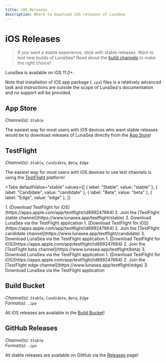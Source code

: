 ```yaml
---
title: iOS Releases
description: Where to download iOS releases of LunaSea
---
```


# iOS Releases

> If you want a stable experience, stick with stable releases. Want to test new builds of LunaSea? Read about the [build channels](/getting-started/build-channels) to make the right choice!

LunaSea is available on iOS 11.0+.

Note that installation of iOS app package (`.ipa`) files is a relatively advanced task and instructions are outside the scope of LunaSea's documentation and no support will be provided.

## App Store

_Channel(s): `Stable`_

The easiest way for most users with iOS devices who want stable releases would be to download releases of LunaSea directly from the [App Store](https://www.lunasea.app/appstore)!

## TestFlight

_Channel(s): `Stable`, `Candidate`, `Beta`, `Edge`_

The easiest way for most users with iOS devices to use test channels is using the [TestFlight](https://apps.apple.com/app/testflight/id899247664) platform!

<Tabs
  defaultValue="stable"
  values={[
    { label: "Stable", value: "stable" },
    { label: "Candidate", value: "candidate" },
    { label: "Beta", value: "beta" },
    { label: "Edge", value: "edge" },
  ]}
>
  <TabItem value="stable">
    1. [Download TestFlight for iOS](https://apps.apple.com/app/testflight/id899247664)
    2. Join the [TestFlight stable channel](https://www.lunasea.app/testflight/stable)
    3. Download LunaSea via the TestFlight application
  </TabItem>
  <TabItem value="candidate">
    1. [Download TestFlight for iOS](https://apps.apple.com/app/testflight/id899247664)
    2. Join the [TestFlight candidate channel](https://www.lunasea.app/testflight/candidate)
    3. Download LunaSea via the TestFlight application
  </TabItem>
  <TabItem value="beta">
    1. [Download TestFlight for iOS](https://apps.apple.com/app/testflight/id899247664)
    2. Join the [TestFlight beta channel](https://www.lunasea.app/testflight/beta)
    3. Download LunaSea via the TestFlight application
  </TabItem>
  <TabItem value="edge">
    1. [Download TestFlight for iOS](https://apps.apple.com/app/testflight/id899247664)
    2. Join the [TestFlight edge channel](https://www.lunasea.app/testflight/edge)
    3. Download LunaSea via the TestFlight application
  </TabItem>
</Tabs>

## Build Bucket

_Channel(s): `Stable`, `Candidate`, `Beta`, `Edge`_<br/>
_Format(s): `.ipa`_

All iOS releases are available in the [Build Bucket](https://builds.lunasea.app/#latest/)!

## GitHub Releases

_Channel(s): `Stable`_<br/>
_Format(s): `.ipa`_

All stable releases are available on GitHub via the [Releases](https://github.com/JagandeepBrar/LunaSea/releases) page!
